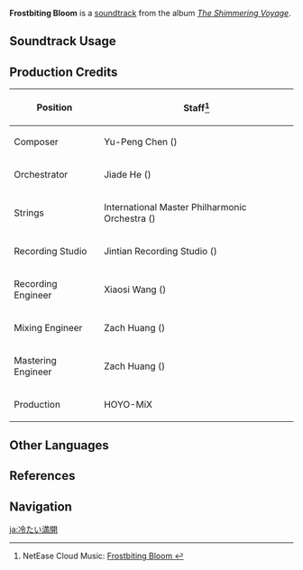 {{Soundtrack Infobox
|image          = The Shimmering Voyage.png
|album          = The Shimmering Voyage
|disc           = 4
|number         = 56
|featured       =
|featured2      =
|featured3      =
|featured_disc  =
|featured_disc2 =
|featured_disc3 =
|youtube_id     = sS8aOGgVppg
|spotify_id     = 1Q37n3Rp4f5G2aYobV6MP8
|previous       = Lingering Bitterness
|next           = Tale of the Yakshas
}}
'''Frostbiting Bloom''' is a [[soundtrack]] from the album ''[[The Shimmering Voyage]]''.

==Soundtrack Usage==
{{Soundtrack Usage
|quest    = Uninvited Guests//cutscene
|location = 
|domain   = 
}}

==Production Credits==
{| class="wikitable"
! Position
! Staff<ref>NetEase Cloud Music: [https://music.163.com/#/song?id=1861578803 Frostbiting Bloom {{zh|寒寂中盛放}}]</ref>
|-
! Composer
| Yu-Peng Chen ({{zh|陈致逸}})
|-
! Orchestrator
| Jiade He ({{zh|何迦德}})
|-
! Strings
| International Master Philharmonic Orchestra ({{zh|国际首席爱乐乐团}})
|-
! Recording Studio
| Jintian Recording Studio ({{zh|金田录音棚}})
|-
! Recording Engineer
| Xiaosi Wang ({{zh|王小四}})
|-
! Mixing Engineer
| Zach Huang ({{zh|黄巍}})
|-
! Mastering Engineer
| Zach Huang ({{zh|黄巍}})
|-
! Production
| HOYO-MiX
|}

==Other Languages==
{{Other Languages
|en      = Frostbiting Bloom
|zhs     = 寒寂中盛放
|zhs_rm  = Hánjì Zhōng Shèngfàng
|zht     = 寒寂中盛放
|zht_rm  = Hánjì Zhōng Shèngfàng
|zh_tl   = 
|ja      = 冷たい満開
|ja_rm   = Tsumetai Mankai
|ja_tl   = Cold Bloom
}}

==References==
{{Reflist}}

==Navigation==
{{Soundtrack Navbox|The Shimmering Voyage|1}}

[[ja:冷たい満開]]
